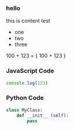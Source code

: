 ### hello

this is content test

- one
- two
- three

100 + 123 = { 100 + 123 }

### JavaScript Code
```javascript
console.log(123)
```


### Python Code
```python
class MyClass:
    def __init__ (self):
        pass
```
